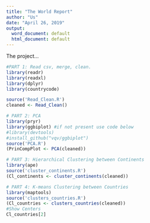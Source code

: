 ```yaml
---
title: "The World Report"
author: "Us"
date: "April 26, 2019"
output:
  word_document: default
  html_document: default
---
```


The project...


```r
#PART 1: Read csv, merge, clean.
library(readr)
library(readxl)
library(dplyr)
library(countrycode)

source('Read_Clean.R')
cleaned <- Read_Clean()
```

```r
# PART 2: PCA
library(pryr)
library(ggbiplot) #if not present use code below
#library(devtools)
#install_github("vqv/ggbiplot")
source('PCA.R')
(PrinCompPlot <- PCA(cleaned))
```


```r
# PART 3: Hierarchical Clustering between Continents
library(ape)
source('cluster_continents.R')
(Cl_continents <- cluster_continents(cleaned))
```


```r
# PART 4: K-means Clustering between Countries
library(maptools)
source('clusters_countries.R')
(Cl_countries <- clusters_countries(cleaned))
#Show Centers
Cl_countries[2]
```

